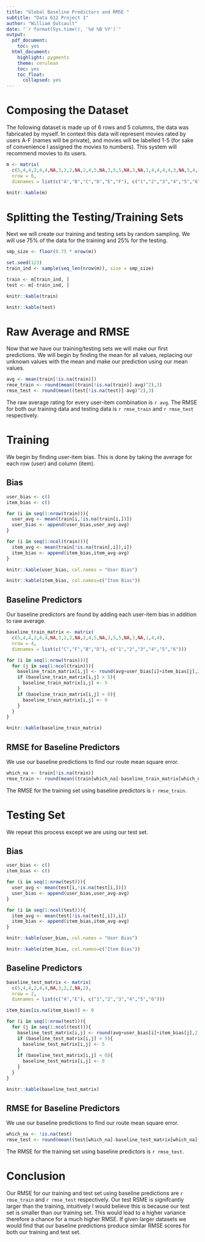 ---
title: "Global Baseline Predictors and RMSE "
subtitle: "Data 612 Project 1"
author: "William Outcault"
date: "`r format(Sys.time(), '%d %B %Y')`"
output:
  pdf_document:
    toc: yes
  html_document:
    highlight: pygments
    theme: cerulean
    toc: yes
    toc_float:
      collapsed: yes
---

\newpage

# Composing the Dataset

The following dataset is made up of 6 rows and 5 columns, the data was fabricated by myself. In context this data will represent movies rated by users A-F (names will be private), and movies will be labelled 1-5 (for sake of convenience I assigned the movies to numbers). This system will recommend movies to its users.

```{r message = F, warning = F}
m <- matrix(
  c(5,4,4,2,4,4,NA,3,2,2,NA,2,4,5,NA,3,5,5,NA,3,NA,1,4,4,4,4,3,NA,5,4,3,2,1,NA,4,3),
  nrow = 6,
  dimnames = list(c("A","B","C","D","E","F"), c("1","2","3","4","5","6")))

knitr::kable(m)
```

# Splitting the Testing/Training Sets 

Next we will create our training and testing sets by random sampling. We will use 75% of the data for the training and 25% for the testing.

```{r}
smp_size <- floor(0.75 * nrow(m))

set.seed(123)
train_ind <- sample(seq_len(nrow(m)), size = smp_size)

train <- m[train_ind, ]
test <- m[-train_ind, ]
```

```{r echo=F}
knitr::kable(train)

knitr::kable(test)
```


\newpage

# Raw Average and RMSE

Now that we have our training/testing sets we will make our first predictions. We will begin by finding the mean for all values, replacing our unknown values with the mean and make our prediction using our mean values.

```{r}
avg <- mean(train[!is.na(train)])
rmse_train <- round(mean((train[!is.na(train)]-avg)^2),3)
rmse_test <- round(mean((test[!is.na(test)]-avg)^2),3)
```

The raw average rating for every user-item combination is `r avg`. The RMSE for both our training data and testing data is `r rmse_train` and `r rmse_test` respectively.

\newpage

# Training

We begin by finding user-item bias. This is done by taking the average for each row (user) and column (item).

## Bias

```{r}
user_bias <- c()
item_bias <- c()

for (i in seq(1:nrow(train))){
  user_avg <- mean(train[i,!is.na(train[i,])])
  user_bias <- append(user_bias,user_avg-avg)
}

for (i in seq(1:ncol(train))){
  item_avg <- mean(train[!is.na(train[,i]),i])
  item_bias <- append(item_bias,item_avg-avg)
}
```

```{r echo = F}
knitr::kable(user_bias, col.names = "User Bias")
```

```{r echo = F}
knitr::kable(item_bias, col.names=c("Item Bias"))
```

\newpage

## Baseline Predictors

Our baseline predictors are found by adding each user-item bias in addition to raw average.

```{r}
baseline_train_matrix <- matrix(
  c(5,4,4,2,4,4,NA,3,2,2,NA,2,4,5,NA,3,5,5,NA,3,NA,1,4,4),
  nrow = 4,
  dimnames = list(c("C","F","B","D"), c("1","2","3","4","5","6")))

for (i in seq(1:nrow(train))){
  for (j in seq(1:ncol(train))){
    baseline_train_matrix[i,j] <- round(avg+user_bias[i]+item_bias[j],2)  
    if (baseline_train_matrix[i,j] > 5){
      baseline_train_matrix[i,j] <- 5
    }
    if (baseline_train_matrix[i,j] < 0){
      baseline_train_matrix[i,j] <- 0
    }
  }
}

knitr::kable(baseline_train_matrix)
```

## RMSE for Baseline Predictors

We use our baseline predictions to find our route mean square error.

```{r}
which_na <- train[!is.na(train)]
rmse_train <- round(mean((train[which_na]-baseline_train_matrix[which_na])^2),3)
```

The RMSE for the training set using baseline predictors is `r rmse_train`.

\newpage

# Testing Set 

We repeat this process except we are using our test set.

## Bias

```{r}
user_bias <- c()
item_bias <- c()

for (i in seq(1:nrow(test))){
  user_avg <- mean(test[i,!is.na(test[i,])])
  user_bias <- append(user_bias,user_avg-avg)
}

for (i in seq(1:ncol(test))){
  item_avg <- mean(test[!is.na(test[,i]),i])
  item_bias <- append(item_bias,item_avg-avg)
}
```

```{r echo = F}
knitr::kable(user_bias, col.names = "User Bias")
```

```{r echo = F}
knitr::kable(item_bias, col.names=c("Item Bias"))
```

\newpage

## Baseline Predictors

```{r}
baseline_test_matrix <- matrix(
  c(5,4,4,2,4,4,NA,3,2,2,NA,2),
  nrow = 2,
  dimnames = list(c("A","E"), c("1","2","3","4","5","6")))

item_bias[is.na(item_bias)] <- 0

for (i in seq(1:nrow(test))){
  for (j in seq(1:ncol(test))){
    baseline_test_matrix[i,j] <- round(avg+user_bias[i]+item_bias[j],2)  
    if (baseline_test_matrix[i,j] > 5){
      baseline_test_matrix[i,j] <- 5
    }
    if (baseline_test_matrix[i,j] < 0){
      baseline_test_matrix[i,j] <- 0
    }
  }
}

knitr::kable(baseline_test_matrix)
```

## RMSE for Baseline Predictors

We use our baseline predictions to find our route mean square error.

```{r}
which_na <- !is.na(test)
rmse_test <- round(mean((test[which_na]-baseline_test_matrix[which_na])^2),3)
```

The RMSE for the training set using baseline predictors is `r rmse_test`.

# Conclusion

Our RMSE for our training and test set using baseline predictions are `r rmse_train` and `r rmse_test` respectively. Our test RSME is signifcantly larger than the training, intuitively I would believe this is because our test set is smaller than our training set. This would lead to a higher variance therefore a chance for a much higher RMSE. If given larger datasets we would find that our baseline predictions produce similar RMSE scores for both our training and test set.


